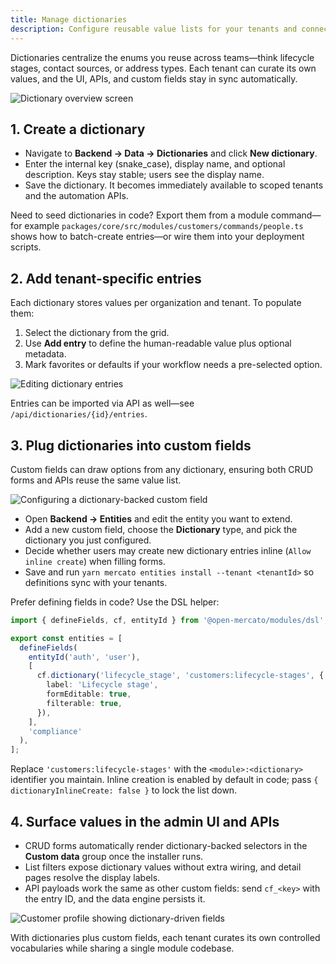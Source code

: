 ```yaml
---
title: Manage dictionaries
description: Configure reusable value lists for your tenants and connect them to custom fields across the admin experience.
---
```


Dictionaries centralize the enums you reuse across teams—think lifecycle stages, contact sources, or address types. Each tenant can curate its own values, and the UI, APIs, and custom fields stay in sync automatically.

![Dictionary overview screen](/screenshots/open-mercato-dictionaries-manage.png)

## 1. Create a dictionary

- Navigate to **Backend → Data → Dictionaries** and click **New dictionary**.
- Enter the internal key (snake_case), display name, and optional description. Keys stay stable; users see the display name.
- Save the dictionary. It becomes immediately available to scoped tenants and the automation APIs.

Need to seed dictionaries in code? Export them from a module command—for example `packages/core/src/modules/customers/commands/people.ts` shows how to batch-create entries—or wire them into your deployment scripts.

## 2. Add tenant-specific entries

Each dictionary stores values per organization and tenant. To populate them:

1. Select the dictionary from the grid.
2. Use **Add entry** to define the human-readable value plus optional metadata.
3. Mark favorites or defaults if your workflow needs a pre-selected option.

![Editing dictionary entries](/screenshots/open-mercato-dictionary-entry.png)

Entries can be imported via API as well—see `/api/dictionaries/{id}/entries`.

## 3. Plug dictionaries into custom fields

Custom fields can draw options from any dictionary, ensuring both CRUD forms and APIs reuse the same value list.

![Configuring a dictionary-backed custom field](/screenshots/open-mercato-custom-fields-based-on-dictionaries.png)

- Open **Backend → Entities** and edit the entity you want to extend.
- Add a new custom field, choose the **Dictionary** type, and pick the dictionary you just configured.
- Decide whether users may create new dictionary entries inline (`Allow inline create`) when filling forms.
- Save and run `yarn mercato entities install --tenant <tenantId>` so definitions sync with your tenants.

Prefer defining fields in code? Use the DSL helper:

```ts title="packages/compliance/src/modules/compliance/ce.ts"
import { defineFields, cf, entityId } from '@open-mercato/modules/dsl';

export const entities = [
  defineFields(
    entityId('auth', 'user'),
    [
      cf.dictionary('lifecycle_stage', 'customers:lifecycle-stages', {
        label: 'Lifecycle stage',
        formEditable: true,
        filterable: true,
      }),
    ],
    'compliance'
  ),
];
```

Replace `'customers:lifecycle-stages'` with the `<module>:<dictionary>` identifier you maintain. Inline creation is enabled by default in code; pass `{ dictionaryInlineCreate: false }` to lock the list down.

## 4. Surface values in the admin UI and APIs

- CRUD forms automatically render dictionary-backed selectors in the **Custom data** group once the installer runs.
- List filters expose dictionary values without extra wiring, and detail pages resolve the display labels.
- API payloads work the same as other custom fields: send `cf_<key>` with the entry ID, and the data engine persists it.

![Customer profile showing dictionary-driven fields](/screenshots/open-mercato-customer-dictionaries.png)

With dictionaries plus custom fields, each tenant curates its own controlled vocabularies while sharing a single module codebase.

